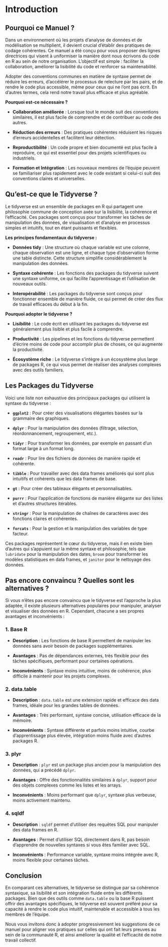 # Introduction

## Pourquoi ce Manuel ?

Dans un environnement où les projets d'analyse de données et de modélisation se multiplient, il devient crucial d'établir des pratiques de codage cohérentes. Ce manuel a été conçu pour vous proposer des lignes directrices qui visent à uniformiser la manière dont nous écrivons du code en R au sein de notre organisation. L'objectif est simple : faciliter la collaboration, améliorer la lisibilité du code et renforcer sa maintenabilité.

Adopter des conventions communes en matière de syntaxe permet de réduire les erreurs, d'accélérer le processus de relecture par les pairs, et de rendre le code plus accessible, même pour ceux qui ne l'ont pas écrit. En d'autres termes, cela rend notre travail plus efficace et plus agréable.

**Pourquoi est-ce nécessaire ?**

-   **Collaboration améliorée** : Lorsque tout le monde suit des conventions similaires, il est plus facile de comprendre et de contribuer au code des autres.

-   **Réduction des erreurs** : Des pratiques cohérentes réduisent les risques d'erreurs accidentelles et facilitent leur détection.

-   **Reproductibilité** : Un code propre et bien documenté est plus facile à reproduire, ce qui est essentiel pour des projets scientifiques ou industriels.

-   **Formation et Intégration** : Les nouveaux membres de l'équipe peuvent se familiariser plus rapidement avec le code existant si celui-ci suit des conventions claires et universelles.

## Qu'est-ce que le Tidyverse ?

Le tidyverse est un ensemble de packages en R qui partagent une philosophie commune de conception axée sur la lisibilité, la cohérence et l'efficacité. Ces packages sont conçus pour transformer les tâches de manipulation des données, de visualisation et d'analyse en processus simples et intuitifs, tout en étant puissants et flexibles.

**Les principes fondamentaux du tidyverse :**

-   **Données tidy** : Une structure où chaque variable est une colonne, chaque observation est une ligne, et chaque type d'observation forme une table distincte. Cette structure simplifie considérablement la manipulation des données.

-   **Syntaxe cohérente** : Les fonctions des packages du tidyverse suivent une syntaxe uniforme, ce qui facilite l'apprentissage et l'utilisation de nouveaux outils.

-   **Interopérabilité** : Les packages du tidyverse sont conçus pour fonctionner ensemble de manière fluide, ce qui permet de créer des flux de travail efficaces du début à la fin.

**Pourquoi adopter le tidyverse ?**

-   **Lisibilité** : Le code écrit en utilisant les packages du tidyverse est généralement plus lisible et plus facile à comprendre.

-   **Productivité** : Les pipelines et les fonctions du tidyverse permettent d'écrire moins de code pour accomplir plus de choses, ce qui augmente la productivité.

-   **Écosystème riche** : Le tidyverse s'intègre à un écosystème plus large de packages R, ce qui vous permet de réaliser des analyses complexes avec des outils familiers.

## Les Packages du Tidyverse

Voici une liste non exhaustive des principaux packages qui utilisent la syntaxe du tidyverse :

-   **`ggplot2`** : Pour créer des visualisations élégantes basées sur la grammaire des graphiques.

-   **`dplyr`** : Pour la manipulation des données (filtrage, sélection, réordonnancement, regroupement, etc.).

-   **`tidyr`** : Pour transformer les données, par exemple en passant d'un format large à un format long.

-   **`readr`** : Pour lire des fichiers de données de manière rapide et cohérente.

-   **`tibble`** : Pour travailler avec des data frames améliorés qui sont plus intuitifs et cohérents que les data frames de base.

-   **`gt`** : Pour créer des tableaux élégants et personnalisables.

-   **`purrr`** : Pour l'application de fonctions de manière élégante sur des listes et d'autres structures itérables.

-   **`stringr`** : Pour la manipulation de chaînes de caractères avec des fonctions claires et cohérentes.

-   **`forcats`** : Pour la gestion et la manipulation des variables de type facteur.

Ces packages représentent le cœur du tidyverse, mais il en existe bien d'autres qui s'appuient sur la même syntaxe et philosophie, tels que `lubridate` pour la manipulation des dates, `broom` pour transformer les modèles statistiques en data frames, et `janitor` pour le nettoyage des données.

## Pas encore convaincu ? Quelles sont les alternatives ?

Si vous n'êtes pas encore convaincu que le tidyverse est l'approche la plus adaptée, il existe plusieurs alternatives populaires pour manipuler, analyser et visualiser des données en R. Cependant, chacune a ses propres avantages et inconvénients :

### 1. **Base R**

-   **Description** : Les fonctions de base R permettent de manipuler les données sans avoir besoin de packages supplémentaires.

-   **Avantages** : Pas de dépendances externes, très flexible pour des tâches spécifiques, performant pour certaines opérations.

-   **Inconvénients** : Syntaxe moins intuitive, moins de cohérence, plus difficile à maintenir pour les projets complexes.

### 2. **data.table**

-   **Description** : `data.table` est une extension rapide et efficace des data frames, idéale pour les grandes tables de données.

-   **Avantages** : Très performant, syntaxe concise, utilisation efficace de la mémoire.

-   **Inconvénients** : Syntaxe différente et parfois moins intuitive, courbe d'apprentissage plus élevée, intégration moins fluide avec d'autres packages R.

### 3. **plyr**

-   **Description** : `plyr` est un package plus ancien pour la manipulation des données, qui a précédé `dplyr`.

-   **Avantages** : Offre des fonctionnalités similaires à `dplyr`, support pour des objets complexes comme les listes et les arrays.

-   **Inconvénients** : Moins performant que `dplyr`, syntaxe plus verbeuse, moins activement maintenu.

### 4. **sqldf**

-   **Description** : `sqldf` permet d'utiliser des requêtes SQL pour manipuler des data frames en R.

-   **Avantages** : Permet d'utiliser SQL directement dans R, pas besoin d'apprendre de nouvelles syntaxes si vous êtes familier avec SQL.

-   **Inconvénients** : Performance variable, syntaxe moins intégrée avec R, moins flexible pour certaines tâches.

## Conclusion

En comparant ces alternatives, le tidyverse se distingue par sa cohérence syntaxique, sa lisibilité et son intégration fluide entre les différents packages. Bien que des outils comme `data.table` ou la base R puissent offrir des avantages spécifiques, le tidyverse est souvent préféré pour sa capacité à rendre le code plus intuitif, maintenable et accessible à tous les membres de l'équipe.

Nous vous invitons donc à adopter progressivement les suggestions de ce manuel pour aligner vos pratiques sur celles qui ont fait leurs preuves au sein de la communauté R, et ainsi améliorer la qualité et l'efficacité de notre travail collectif.
